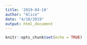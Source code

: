 ```yaml
---
title: '2019-04-10'
author: "Alice"
date: "4/10/2019"
output: html_document
---
```


```r
knitr::opts_chunk$set(echo = TRUE)
```

